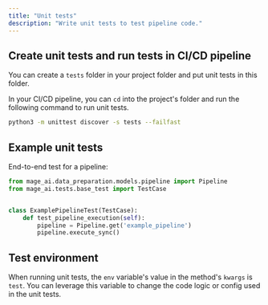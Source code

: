 ```yaml
---
title: "Unit tests"
description: "Write unit tests to test pipeline code."
---
```


## Create unit tests and run tests in CI/CD pipeline

You can create a `tests` folder in your project folder and put unit tests in this folder.

In your CI/CD pipeline, you can `cd` into the project's folder and run the following command
to run unit tests.

```bash
python3 -m unittest discover -s tests --failfast
```

## Example unit tests

End-to-end test for a pipeline:

```python
from mage_ai.data_preparation.models.pipeline import Pipeline
from mage_ai.tests.base_test import TestCase


class ExamplePipelineTest(TestCase):
    def test_pipeline_execution(self):
        pipeline = Pipeline.get('example_pipeline')
        pipeline.execute_sync()
```

## Test environment

When running unit tests, the `env` variable's value in the method's `kwargs` is `test`.
You can leverage this variable to change the code logic or config used in the unit tests.
